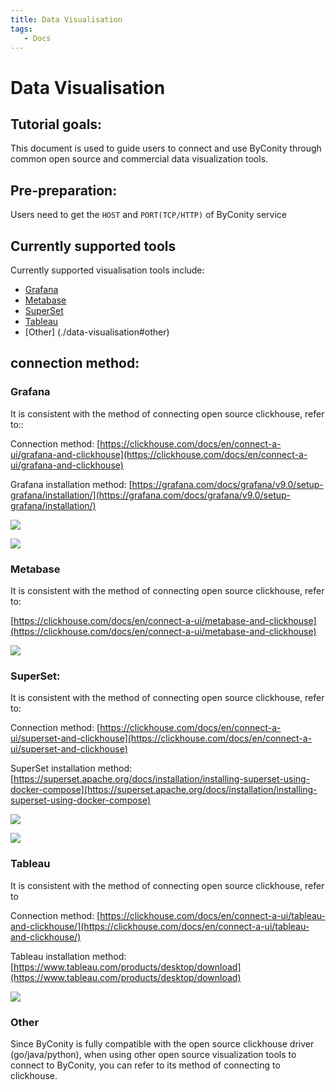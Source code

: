 ```yaml
---
title: Data Visualisation
tags:
   - Docs
---
```


# Data Visualisation

## Tutorial goals:

This document is used to guide users to connect and use ByConity through common open source and commercial data visualization tools.

## Pre-preparation:

Users need to get the `HOST` and `PORT(TCP/HTTP)` of ByConity service

## Currently supported tools

Currently supported visualisation tools include:

- [Grafana](./data-visualisation#grafana)
- [Metabase](./data-visualisation#metabase)
- [SuperSet](./data-visualisation#superset)
- [Tableau](./data-visualisation#tableau)
- [Other] (./data-visualisation#other)

## connection method:

### Grafana

It is consistent with the method of connecting open source clickhouse, refer to::

Connection method: [https://clickhouse.com/docs/en/connect-a-ui/grafana-and-clickhouse](https://clickhouse.com/docs/en/connect-a-ui/grafana-and-clickhouse)

Grafana installation method: [https://grafana.com/docs/grafana/v9.0/setup-grafana/installation/](https://grafana.com/docs/grafana/v9.0/setup-grafana/installation/)

![](./assets/data-visualisation/boxcnPWwcVS2PP0ScJ1DABrY5Gb.png)

![](./assets/data-visualisation/boxcnUlfPZA9ubTQw2MiKV0eOSc.png)

### Metabase

It is consistent with the method of connecting open source clickhouse, refer to:

[https://clickhouse.com/docs/en/connect-a-ui/metabase-and-clickhouse](https://clickhouse.com/docs/en/connect-a-ui/metabase-and-clickhouse)

![](./assets/data-visualisation/boxcnzLODLCibKe4uefhtK3bPMh.png)

### SuperSet:

It is consistent with the method of connecting open source clickhouse, refer to:

Connection method: [https://clickhouse.com/docs/en/connect-a-ui/superset-and-clickhouse](https://clickhouse.com/docs/en/connect-a-ui/superset-and-clickhouse)

SuperSet installation method: [https://superset.apache.org/docs/installation/installing-superset-using-docker-compose](https://superset.apache.org/docs/installation/installing-superset-using-docker-compose)

![](./assets/data-visualisation/boxcnLpId4cqZ0REcyCFlZYxPqh.png)

![](./assets/data-visualisation/boxcnG3sMOmptJiaYGlugaznN3f.png)

### Tableau

It is consistent with the method of connecting open source clickhouse, refer to

Connection method: [https://clickhouse.com/docs/en/connect-a-ui/tableau-and-clickhouse/](https://clickhouse.com/docs/en/connect-a-ui/tableau-and-clickhouse/)

Tableau installation method: [https://www.tableau.com/products/desktop/download](https://www.tableau.com/products/desktop/download)

![](./assets/data-visualisation/boxcnLhKBy77zRRuwIKvGNEpdad.png)

### Other

Since ByConity is fully compatible with the open source clickhouse driver (go/java/python), when using other open source visualization tools to connect to ByConity, you can refer to its method of connecting to clickhouse.

